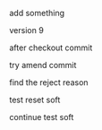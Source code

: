 add something

version 9

after checkout commit

try amend commit


find the reject reason

test reset soft

continue test soft
